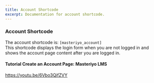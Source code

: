 ---
title: Account Shortcode
excerpt: Documentation for account shortcode.
---

### Account Shortcode
The account shortcode is:  `[masteriyo_account]` \
This shortcode displays the login form when you are not logged in and shows the account page content after you are logged in.
#### Tutorial Create an Account Page: Masteriyo LMS

<Embed>https://youtu.be/6Vbo3QifZVY</Embed>
